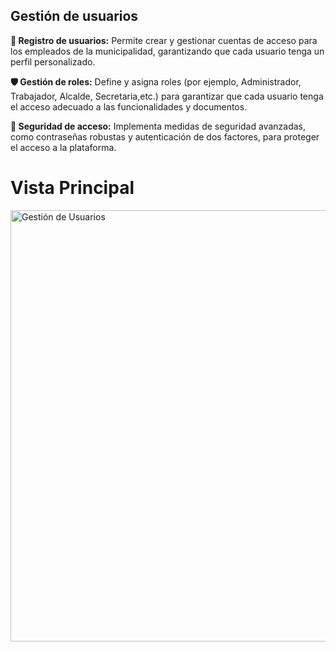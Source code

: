 ## Gestión de usuarios

**🔑 Registro de usuarios:** Permite crear y gestionar cuentas de acceso para los empleados de la municipalidad, garantizando que cada usuario tenga un perfil personalizado.

**🛡️ Gestión de roles:** Define y asigna roles (por ejemplo, Administrador, Trabajador, Alcalde, Secretaria,etc.) para garantizar que cada usuario tenga el acceso adecuado a las funcionalidades y documentos.

**🔐 Seguridad de acceso:** Implementa medidas de seguridad avanzadas, como contraseñas robustas y autenticación de dos factores, para proteger el acceso a la plataforma.

# Vista Principal
<div>
  <img src="/images/platforms/usuarios.png" width="690px" alt="Gestión de Usuarios" />
</div>

